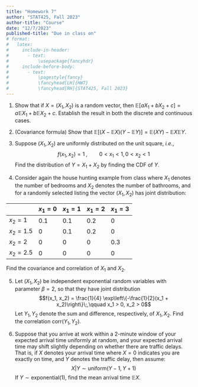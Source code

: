```yaml
---
title: "Homework 7"
author: "STAT425, Fall 2023"
author-title: "Course"
date: "12/7/2023"
published-title: "Due in class on"
# format:
#   latex:
#     include-in-header:
#       - text:
#           \usepackage{fancyhdr}
#     include-before-body:
#       - text:
#           \pagestyle{fancy}
#           \fancyhead[LH]{HW7}
#           \fancyhead[RH]{STAT425, Fall 2023}
---
```


1. Show that if $X = (X_1, X_2)$ is a random vector, then $\mathbb{E}\left[aX_1 + bX_2 + c\right] = a\mathbb{E}X_1 + b\mathbb{E}X_2 + c$. Establish the result in both the discrete and continuous cases.

2. (Covariance formula) Show that $\mathbb{E}\left[(X - \mathbb{E}X)(Y - \mathbb{E}Y)\right] = \mathbb{E}(XY) - \mathbb{E}X\mathbb{E}Y$.

3. Suppose $(X_1, X_2)$ are uniformly distributed on the unit square, *i.e.*, $$f(x_1, x_2) = 1\;,\qquad 0 < x_1 < 1, 0 < x_2 < 1$$ Find the distribution of $Y = X_1 + X_2$ by finding the CDF of $Y$.

4. Consider again the house hunting example from class where $X_1$ denotes the number of bedrooms and $X_2$ denotes the number of bathrooms, and for a randomly selected listing the vector $(X_1, X_2)$ has joint distribution:

|             | $x_1 = 0$ | $x_1 = 1$ | $x_1 = 2$ | $x_1 = 3$ |
|-------------|-----------|-----------|-----------|-----------|
| $x_2 = 1$   | 0.1       | 0.1       | 0.2       | 0         |
| $x_2 = 1.5$ | 0         | 0.1       | 0.2       | 0         |
| $x_2 = 2$   | 0         | 0         | 0         | 0.3       |
| $x_2 = 2.5$ | 0         | 0         | 0         | 0         |

Find the covariance and correlation of $X_1$ and $X_2$.

5. Let $(X_1, X_2)$ be independent exponential random variables with parameter $\beta = 2$, so that they have joint distribution $$f(x_1, x_2) = \frac{1}{4} \exp\left\{-\frac{1}{2}(x_1 + x_2)\right\}\;,\qquad x_1 > 0, x_2 > 0$$ Let $Y_1, Y_2$ denote the sum and difference, respectively, of $X_1, X_2$. Find the correlation $\text{corr}(Y_1, Y_2)$.

6. Suppose that you arrive at work within a 2-minute window of your expected arrival time uniformly at random, and your expected arrival time may shift slightly depending on whether there are traffic delays. That is, if $X$ denotes your arrival time where $X = 0$ indicates you are exactly on time, and $Y$ denotes the traffic delay, then assume:
$$
X|Y \sim \text{uniform}(Y - 1, Y + 1)
$$
If $Y \sim \text{exponential}(1)$, find the mean arrival time $\mathbb{E}X$.